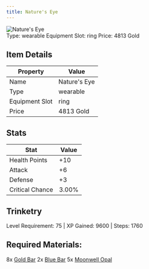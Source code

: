 ```yaml
---
title: Nature's Eye
---
```


<div className="flex items-start gap-6 mb-8">
  <div className="flex-shrink-0">
    <img src="/assets/resources/trinketry/rings/natures_eye.png" alt="Nature's Eye" className="w-24 h-24 border rounded-lg" />
  </div>
  <div className="flex-1">
    <div className="space-y-2">
            <div className="flex flex-wrap gap-4 text-sm">
        <span className="px-2 py-1 bg-green-100 dark:bg-green-900 rounded-md">
          Type: wearable
        </span>
        <span className="px-2 py-1 bg-purple-100 dark:bg-purple-900 rounded-md">
          Equipment Slot: ring
        </span>
        <span className="px-2 py-1 bg-yellow-100 dark:bg-yellow-900 rounded-md">
          Price: 4813 Gold
        </span>
      </div>
    </div>
  </div>
</div>

## Item Details
| Property | Value |
|----------|-------|
| Name | Nature's Eye |
| Type | wearable |
| Equipment Slot | ring |
| Price | 4813 Gold |

## Stats
| Stat | Value |
|------|-------|
| Health Points | +10 |
| Attack | +6 |
| Defense | +3 |
| Critical Chance | 3.00% |

## Trinketry
Level Requirement: 75 | XP Gained: 9600 | Steps: 1760

## Required Materials:
8x [Gold Bar](/docs/resources/individual/gold_bar)
2x [Blue Bar](/docs/resources/individual/blue_bar)
5x [Moonwell Opal](/docs/resources/individual/moonwell_opal)

